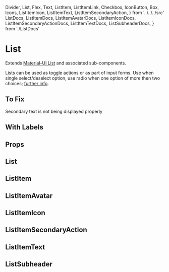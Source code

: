   Divider,
  List,
  Flex,
  Text,
  ListItem,
  ListItemLink,
  Checkbox,
  IconButton,
  Box,
  Icons,
  ListItemIcon,
  ListItemText,
  ListItemSecondaryAction,
} from '../../../src'
  ListDocs,
  ListItemDocs,
  ListItemAvatarDocs,
  ListItemIconDocs,
  ListItemSecondaryActionDocs,
  ListItemTextDocs,
  ListSubheaderDocs,
} from './ListDocs'

<Meta title="components|List" component={List} />

# List

Extends [Material-UI List](https://material-ui.com/components/lists/) and associated sub-components.

Lists can be used as toggle actions or as part of input forms.
Use when single select/deselect option, use radio when one option of more then two choices; [further info](https://www.nngroup.com/articles/checkboxes-vs-radio-buttons/).

<Preview>
  <Story name="default">
    <Flex justifyContent="center" bgcolor="background.default">
      <Box minWidth={500} m={3} bgcolor="background.paper">
        <List component="nav" aria-label="main mailbox folders">
          <ListItem button>
            <ListItemIcon>
              <Icons.Inbox />
            </ListItemIcon>
            <ListItemText primary="Inbox" />
          </ListItem>
          <ListItem button>
            <ListItemIcon>
              <Icons.Drafts />
            </ListItemIcon>
            <ListItemText primary="Drafts" />
          </ListItem>
        </List>
        <Divider />
        <List component="nav" aria-label="secondary mailbox folders">
          <ListItem button>
            <ListItemText primary="Trash" />
          </ListItem>
          <ListItem button>
            <ListItemText primary="Spam" />
          </ListItem>
        </List>
      </Box>
    </Flex>
  </Story>
</Preview>

<Preview>
  <Story name="with icons">
    <Flex justifyContent="center" bgcolor="background.default">
      <Box minWidth={500} m={3} bgcolor="background.paper">
        <List>
          <ListItem role={undefined} button onClick={action('clicked item')}>
            <ListItemIcon>
              <Checkbox
                edge="start"
                color="primary"
                tabIndex={-1}
                disableRipple
                inputProps={{ 'aria-labelledby': 1 }}
                onClick={action('clicked checkbox')}
              />
            </ListItemIcon>
            <ListItemText id={1} primary={`Line item`} />
            <ListItemSecondaryAction onClick={action('clicked action')}>
              <IconButton edge="end" aria-label="comments">
                <Icons.Comment />
              </IconButton>
            </ListItemSecondaryAction>
          </ListItem>
        </List>
      </Box>
    </Flex>
  </Story>
</Preview>

## To Fix

Secondary text is not being displayed properly

<Preview>
  <Story name="with secondary">
    <Flex justifyContent="center" bgcolor="background.default">
      <Box minWidth={500} m={3} bgcolor="background.paper">
        <List>
          <ListItem>
            <ListItemText primary="Item" secondary="secondary" />
          </ListItem>
        </List>
      </Box>
    </Flex>
  </Story>
</Preview>

## With Labels

## Props

## List

<Props of={ListDocs} />

## ListItem

<Props of={ListItemDocs} />

## ListItemAvatar

<Props of={ListItemAvatarDocs} />

## ListItemIcon

<Props of={ListItemIconDocs} />

## ListItemSecondaryAction

<Props of={ListItemSecondaryActionDocs} />

## ListItemText

<Props of={ListItemTextDocs} />

## ListSubheader

<Props of={ListSubheaderDocs} />
